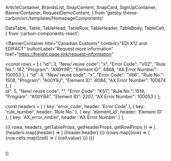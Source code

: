   ArticleContainer,
  BrandsList,
  SnapContent,
  SnapCard,
  SignUpContainer,
  BannerContainer,
  RequestDemoContent,
} from 'gatsby-theme-carbon/src/templates/HomepageComponents'

  DataTable,
  Table,
  TableHead,
  TableRow,
  TableHeader,
  TableBody,
  TableCell,
} from 'carbon-components-react';


<BannerContainer
  title="Canadian Customs"
  content="EDI X12 and EDIFACT"
  buttonLabel="Request more information"
  href="https://freight.page.link/request-information"
>



<const rows = [
{
      "id": 3,
      "New/ reuse code": "x",
      "Error Code": "V02",
      "Rule No.": 187,
      "Program": "AX0Y9R",
      "Element ID": 4868,
      "AX Error Number": 100053
},
{
    "id": 4,
    "New/ reuse code": "x",
    "Error Code": "V66",
    "Rule No.": 1508,
    "Program": "A00Y9J",
    "Element ID": 6084,
    "AX Error Number": 100874
},
{		
    id": 5,
    "New/ reuse code": "",
    "Error Code": "K51",
    "Rule No.": 1519,
    "Program": "A00YB4",
    "Element ID": 2207,
    "AX Error Number": 100053
}
];

const headers = [
    {
      key: 'error_code',
      header: 'Error Code'
    },
    {
      key: 'rule_number',
      header: 'Rule No.'
    },
      {
      key: 'element_id',
      header: 'Element ID'
    },
      {
      key: 'AX_error_nmber',
      header: 'AX Error Number'
    }
  ];

  <DataTable rows={rows} headers={headers}>
  {({ rows, headers, getTableProps, getHeaderProps, getRowProps }) => (
    <Table {...getTableProps()}>
      <TableHead>
        <TableRow>
          {headers.map((header) => (
            <TableHeader {...getHeaderProps({ header })}>
              {header.header}
            </TableHeader>
          ))}
        </TableRow>
      </TableHead>
      <TableBody>
        {rows.map((row) => (
          <TableRow {...getRowProps({ row })}>
            {row.cells.map((cell) => (
              <TableCell key={cell.id}>{cell.value}</TableCell>
            ))}
          </TableRow>
        ))}
      </TableBody>
    </Table>
  )}
</DataTable>

